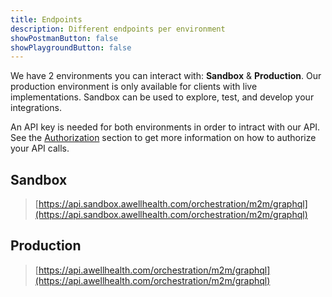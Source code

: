 ```yaml
---
title: Endpoints
description: Different endpoints per environment
showPostmanButton: false
showPlaygroundButton: false
---
```


We have 2 environments you can interact with: **Sandbox** & **Production**. Our production environment is only available for clients with live implementations. Sandbox can be used to explore, test, and develop your integrations.

An API key is needed for both environments in order to intract with our API. See the [Authorization](/api-reference/overview/authorization) section to get more information on how to authorize your API calls.

## Sandbox

> [https://api.sandbox.awellhealth.com/orchestration/m2m/graphql](https://api.sandbox.awellhealth.com/orchestration/m2m/graphql)

## Production

> [https://api.awellhealth.com/orchestration/m2m/graphql](https://api.awellhealth.com/orchestration/m2m/graphql)
